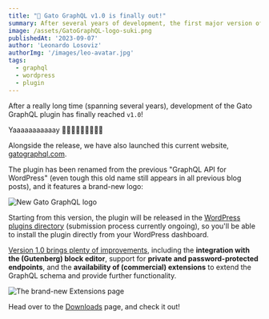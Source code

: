 ```yaml
---
title: "🎉 Gato GraphQL v1.0 is finally out!"
summary: After several years of development, the first major version of the plugin is finally available.
image: /assets/GatoGraphQL-logo-suki.png
publishedAt: '2023-09-07'
author: 'Leonardo Losoviz'
authorImg: '/images/leo-avatar.jpg'
tags:
  - graphql
  - wordpress
  - plugin
---
```


After a really long time (spanning several years), development of the Gato GraphQL plugin has finally reached `v1.0`!

Yaaaaaaaaaaay 🎉🍾🎊🥳🍻👏🥂🎈🙌

Alongside the release, we have also launched this current website, [gatographql.com](/).

The plugin has been renamed from the previous "GraphQL API for WordPress" (even tough this old name still appears in all previous blog posts), and it features a brand-new logo:

![New Gato GraphQL logo](/assets/GatoGraphQL-logo-suki.png "New Gato GraphQL logo")

Starting from this version, the plugin will be released in the [WordPress plugins directory](https://wordpress.org/plugins/) (submission process currently ongoing), so you'll be able to install the plugin directly from your WordPress dashboard.

[Version 1.0 brings plenty of improvements](https://github.com/GatoGraphQL/GatoGraphQL/releases/tag/1.0.6), including the **integration with the (Gutenberg) block editor**, support for **private and password-protected endpoints**, and the **availability of (commercial) extensions** to extend the GraphQL schema and provide further functionality.

![The brand-new Extensions page](https://raw.githubusercontent.com/GatoGraphQL/GatoGraphQL/1.0.5/layers/GatoGraphQLForWP/plugins/gatographql/docs/images/releases/v1.0/extensions-page.png "The brand-new Extensions page")

Head over to the [Downloads](/download) page, and check it out!
